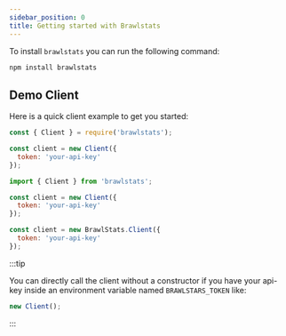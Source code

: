 ```yaml
---
sidebar_position: 0
title: Getting started with Brawlstats
---
```



To install `brawlstats` you can run the following command:

```bash npm2yarn2pnpm
npm install brawlstats
```

## Demo Client

Here is a quick client example to get you started:

<Tabs groupId="language-choice">
<TabItem value="javascript" label="JavaScript" default>

```javascript
const { Client } = require('brawlstats');

const client = new Client({
  token: 'your-api-key'
});
```

</TabItem>
<TabItem value="esm" label="ESM">

```javascript
import { Client } from 'brawlstats';

const client = new Client({
  token: 'your-api-key'
});
```

</TabItem>
<TabItem value="umd" label="UMD">

```javascript
const client = new BrawlStats.Client({
  token: 'your-api-key'
});
```

</TabItem>
</Tabs>

:::tip

You can directly call the client without a constructor if you have your api-key inside an environment variable named
`BRAWLSTARS_TOKEN` like:

```js
new Client();
```

:::
